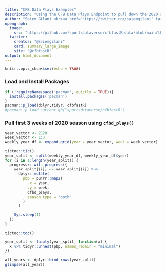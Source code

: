 ---
title: "CFB Data Plays Examples"
description: "Using the CFB Data Plays Endpoint to pull down the 2020 season by week using <code>cfbd_plays()</code>"
author: "Saiem Gilani <br><a href='https://twitter.com/saiemgilani' target='blank'><img src='https://img.shields.io/twitter/follow/saiemgilani?color=blue&amp;label=%40saiemgilani&amp;logo=x&amp;style=for-the-badge' alt='@saiemgilani'/></a> <a href='https://github.com/saiemgilani' target='blank'><img src='https://img.shields.io/github/followers/saiemgilani?color=eee&amp;logo=Github&amp;style=for-the-badge' alt='@saiemgilani'/></a>"
opengraph:
  image:
    src: "https://github.com/sportsdataverse/cfbfastR-data/blob/main/themes/social_card_cfbfastR_final_quote.png?raw=true"
  twitter:
    creator: "@saiemgilani"
    card: summary_large_image
    site: "@cfbfastR"
output: html_document
---

```{r setup, include=FALSE}
knitr::opts_chunk$set(echo = TRUE)
```

### **Load and Install Packages**

```{r cfbd_plays, eval=FALSE}
if (!requireNamespace('pacman', quietly = TRUE)){
  install.packages('pacman')
}
pacman::p_load(dplyr,tidyr, cfbfastR)
#pacman::p_load_current_gh("sportsdataverse/cfbfastR")
```

### **Pull first 3 weeks of 2020 season using `cfbd_plays()`**

```{r cfbd_plays_purrr, eval = FALSE}
year_vector <- 2020
week_vector <- 1:3
weekly_year_df <- expand.grid(year = year_vector, week = week_vector)

tictoc::tic()
year_split <- split(weekly_year_df, weekly_year_df$year)
for (i in 1:length(year_split)) {
  progressr::with_progress({
    year_split[[i]] <- year_split[[i]] %>%
      dplyr::mutate(
        pbp = purrr::map2(
          .x = year,
          .y = week,
          cfbd_plays,
          season_type = "both"
        )
      )

    Sys.sleep(1)
  })
}

tictoc::toc()

year_split <- lapply(year_split, function(x) {
  x %>% tidyr::unnest(pbp, names_repair = "minimal")
})

all_years <- dplyr::bind_rows(year_split)
glimpse(all_years)
```
